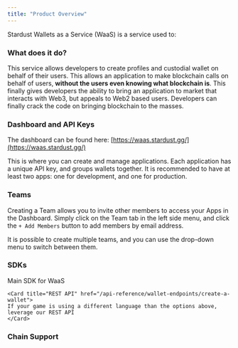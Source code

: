 ```yaml
---
title: "Product Overview"
---
```


Stardust Wallets as a Service (WaaS) is a service used to:

<Card title="Create a player Profile and Wallet" icon="address-card" iconType="duotone" href="/typescript-sdk/profiles/profiles-overview">
</Card>
<Card title="Sign any transaction for the custodial wallet" icon="arrow-right-arrow-left" iconType="duotone" href="/typescript-sdk/signers/ethers-v6/sign-transaction">
</Card>
<Card title="Submit the transaction to a blockchain" icon="share-from-square" iconType="duotone" href="/typescript-sdk/signers/ethers-v6/send-transaction">
</Card>

### What does it do?

This service allows developers to create profiles and custodial wallet on behalf of their users. This allows an application to make blockchain calls on behalf of users, **without the users even knowing what blockchain is**. This finally gives developers the ability to bring an application to market that interacts with Web3, but appeals to Web2 based users. Developers can finally crack the code on bringing blockchain to the masses.

### Dashboard and API Keys

The dashboard can be found here: [https://waas.stardust.gg/](https://waas.stardust.gg/)

This is where you can create and manage applications. Each application has a unique API key, and groups wallets together. It is recommended to have at least two apps: one for development, and one for production.

### Teams

Creating a Team allows you to invite other members to access your Apps in the Dashboard. Simply click on the Team tab in the left side menu, and click the `+ Add Members` button to add members by email address. 

It is possible to create multiple teams, and you can use the drop-down menu to switch between them.

### SDKs

<CardGroup cols={2}>
    <Card title="Typescript SDK (Recommended)" href="/typescript-sdk/getting-started">
    Main SDK for WaaS
    </Card>

    <Card title="REST API" href="/api-reference/wallet-endpoints/create-a-wallet">
    If your game is using a different language than the options above, leverage our REST API
    </Card>
</CardGroup>

### Chain Support
<CardGroup cols={2}>
    <Card title="EVM" href="/typescript-sdk/signers/ethers-v6/getting-started">
    </Card>
    <Card title="IMX" href="/typescript-sdk/signers/imx/getting-started">
    </Card>
    <Card title="Sui" href="/typescript-sdk/signers/sui/getting-started">
    </Card>
    <Card title="Solana" href="/typescript-sdk/signers/sol/getting-started">
    </Card>
</CardGroup>